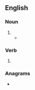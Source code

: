 ==English==

===Noun===
{{head|en|noun form}}

# {{plural of|en|plait}}
#* {{quote-book|en|year=1831|author={{w|Letitia Elizabeth Landon}}|title=Romance and Reality|volume=3|pages=223-224|text=Hastily Beatrice descended, drawing her veil close round her head to conceal her hair, whose massive '''plaits''' sadly wanted Minora's little mirror.}}

===Verb===
{{head|en|verb form}}

# {{en-third-person singular of|plait}}

===Anagrams===
* {{anagrams|en|a=ailpst|Pilats|atslip|pastil|silpat|spital}}